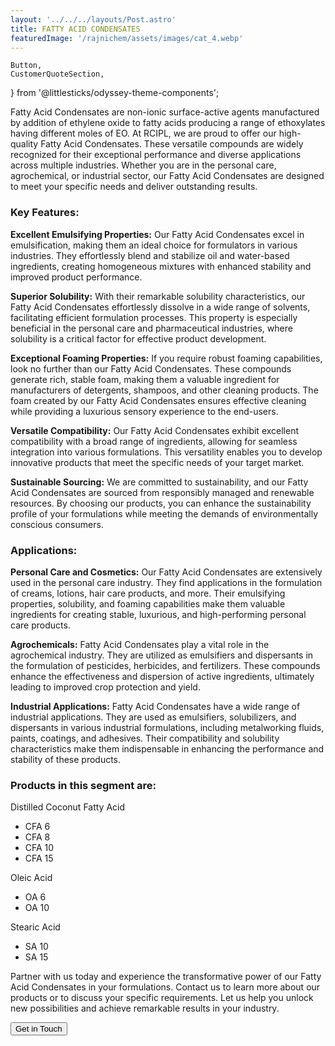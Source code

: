 ```yaml
---
layout: '../../../layouts/Post.astro'
title: FATTY ACID CONDENSATES
featuredImage: '/rajnichem/assets/images/cat_4.webp'
---
```

	Button,
	CustomerQuoteSection,
} from '@littlesticks/odyssey-theme-components';

Fatty Acid Condensates are non-ionic surface-active agents manufactured by addition of ethylene oxide to fatty acids producing a range of ethoxylates having different moles of EO.
At RCIPL, we are proud to offer our high-quality Fatty Acid Condensates. These versatile compounds are widely recognized for their exceptional performance and diverse applications across multiple industries. Whether you are in the personal care, agrochemical, or industrial sector, our Fatty Acid Condensates are designed to meet your specific needs and deliver outstanding results.


### Key Features:

**Excellent Emulsifying Properties:** Our Fatty Acid Condensates excel in emulsification, making them an ideal choice for formulators in various industries. They effortlessly blend and stabilize oil and water-based ingredients, creating homogeneous mixtures with enhanced stability and improved product performance.

**Superior Solubility:** With their remarkable solubility characteristics, our Fatty Acid Condensates effortlessly dissolve in a wide range of solvents, facilitating efficient formulation processes. This property is especially beneficial in the personal care and pharmaceutical industries, where solubility is a critical factor for effective product development.

**Exceptional Foaming Properties:** If you require robust foaming capabilities, look no further than our Fatty Acid Condensates. These compounds generate rich, stable foam, making them a valuable ingredient for manufacturers of detergents, shampoos, and other cleaning products. The foam created by our Fatty Acid Condensates ensures effective cleaning while providing a luxurious sensory experience to the end-users.

**Versatile Compatibility:** Our Fatty Acid Condensates exhibit excellent compatibility with a broad range of ingredients, allowing for seamless integration into various formulations. This versatility enables you to develop innovative products that meet the specific needs of your target market.

**Sustainable Sourcing:** We are committed to sustainability, and our Fatty Acid Condensates are sourced from responsibly managed and renewable resources. By choosing our products, you can enhance the sustainability profile of your formulations while meeting the demands of environmentally conscious consumers.

### Applications:

**Personal Care and Cosmetics:** Our Fatty Acid Condensates are extensively used in the personal care industry. They find applications in the formulation of creams, lotions, hair care products, and more. Their emulsifying properties, solubility, and foaming capabilities make them valuable ingredients for creating stable, luxurious, and high-performing personal care products.

**Agrochemicals:** Fatty Acid Condensates play a vital role in the agrochemical industry. They are utilized as emulsifiers and dispersants in the formulation of pesticides, herbicides, and fertilizers. These compounds enhance the effectiveness and dispersion of active ingredients, ultimately leading to improved crop protection and yield.

**Industrial Applications:** Fatty Acid Condensates have a wide range of industrial applications. They are used as emulsifiers, solubilizers, and dispersants in various industrial formulations, including metalworking fluids, paints, coatings, and adhesives. Their compatibility and solubility characteristics make them indispensable in enhancing the performance and stability of these products. 

### Products in this segment are:

Distilled Coconut Fatty Acid
- CFA 6
- CFA 8
- CFA 10
- CFA 15

Oleic Acid
- OA 6
- OA 10

Stearic Acid
- SA 10
- SA 15

Partner with us today and experience the transformative power of our Fatty Acid Condensates in your formulations. Contact us to learn more about our products or to discuss your specific requirements. Let us help you unlock new possibilities and achieve remarkable results in your industry.

<Button href="/rajnichem/company/contact" customIcon>
    <span id="CTA-button-text">Get in Touch</span>
        <Fragment slot="icon">
			<Icon id="CTA-button-icon" name="ic:round-keyboard-arrow-right" />
		</Fragment>
</Button>
